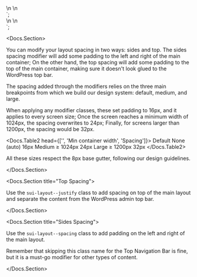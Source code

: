 
<div class="sui-layout sui-layout--justify">\n
	<!-- Content goes here -->\n
</div>
`;

<div class="sui-layout sui-layout--spacing">\n
	<!-- Content goes here -->\n
</div>
`;

<span></span>

<Docs.Section>
	<p>
		You can modify your layout spacing in two ways: sides and top. The sides
		spacing modifier will add some padding to the left and right of the main
		container; On the other hand, the top spacing will add some padding to
		the top of the main container, making sure it doesn't look glued to the
		WordPress top bar.
	</p>
	<p>
		The spacing added through the modifiers relies on the three main
		breakpoints from which we build our design system: default, medium, and
		large.
	</p>
	<p>
		When applying any modifier classes, these set padding to 16px, and it
		applies to every screen size; Once the screen reaches a minimum width of
		1024px, the spacing overwrites to 24px; Finally, for screens larger than
		1200px, the spacing would be 32px.
	</p>
	<Docs.Table2 head={['', 'Min container width', 'Spacing']}>
		<tr>
			<th scope="row">Default</th>
			<td>None (auto)</td>
			<td>16px</td>
		</tr>
		<tr>
			<th scope="row">Medium</th>
			<td>≥ 1024px</td>
			<td>24px</td>
		</tr>
		<tr>
			<th scope="row">Large</th>
			<td>≥ 1200px</td>
			<td>32px</td>
		</tr>
	</Docs.Table2>
	<p>
		All these sizes respect the 8px base gutter, following our design
		guidelines.
	</p>
</Docs.Section>

<Docs.Section title="Top Spacing">
	<p>
		Use the <code>sui-layout--justify</code> class to add spacing on top of
		the main layout and separate the content from the WordPress admin top
		bar.
	</p>
	<Source dark language="html" format={false} code={codeTop} />
</Docs.Section>

<Docs.Section title="Sides Spacing">
	<p>
		Use the <code>sui-layout--spacing</code> class to add padding on the
		left and right of the main layout.
	</p>
	<Source dark language="html" format={false} code={codeSides} />
	<p>
		Remember that skipping this class name for the Top Navigation Bar is
		fine, but it is a must-go modifier for other types of content.
	</p>
</Docs.Section>
